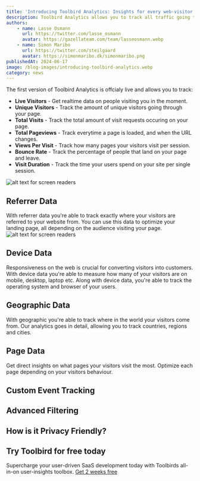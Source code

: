 ```yaml
---
title: 'Introducing Toolbird Analytics: Insights for every web-visitor'
description: Toolbird Analytics allows you to track all traffic going through your website. With a simple 2-minutte onboarding, you can start collecting valuable data insights of your web visitors.
authors:
    - name: Lasse Osmann
      url: https://twitter.com/lasse_osmann
      avatar: https://gazellateam.com/team/lasseosmann.webp
    - name: Simon Maribo
      url: https://twitter.com/steilgaard
      avatar: https://simonmaribo.dk/simonmaribo.png
publishedAt: 2024-06-17
image: /blog-images/introducing-toolbird-analytics.webp
category: news
---
```


The first version of Toolbird Analytics is offcialy live and allows you to track:

-   **Live Visitors** - Get realtime data on people visiting you in the moment. 
-   **Unique Visitors** - Track the amount of unique visitors going through your page.
-   **Total Visits** - Track the total amount of visit requests occuring on your page.
-   **Total Pageviews** - Track everytime a page is loaded, and when the URL changes.
-   **Views Per Visit** - Track how many pages your visitors visit per session. 
-   **Bounce Rate** - Track the percentage of people that land on your page and leave. 
-   **Visit Duration** - Track the time your users spend on your site per single session.

![alt text for screen readers](/blog-images/web-analytics-dashboard.webp 'Text to show on mouseover')

## Referrer Data
With referrer data you're able to track exactly where your visitors are referred to your website from. You can use this data to optimize your landing page, all depending on the audience visiting your page. 
![alt text for screen readers](/blog-images/referrer.webp 'Text to show on mouseover')

## Device Data
Responsiveness on the web is crucial for converting visitors into customers. With device data you're able to measure how many of your visitors are on mobile, desktop, laptop etc. Along with device data, you're able to track the operating system and browser of your users.

## Geographic Data
With geographic you're able to track where in the world your visitors come from. Our analytics goes in detail, allowing you to track countries, regions and cities.

## Page Data
Get direct insights on what pages your visitors visit the most. Optimize each page depending on your visitors behaviour.

## Custom Event Tracking

## Advanced Filtering

## How is it Privacy Friendly?

## Try Toolbird for free today

Supercharge your user-driven SaaS development today with Toolbirds all-in-on user-insights toolbox. [Get 2 weeks free](https://app.toolbird.io/auth/register)

